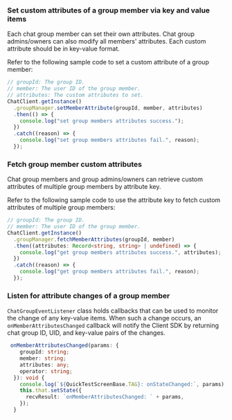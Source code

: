 <PlatformWrapper platform="react-native">

### Set custom attributes of a group member via key and value items

Each chat group member can set their own attributes. Chat group admins/owners can also modify all members' attributes. Each custom attribute should be in key-value format.

Refer to the following sample code to set a custom attribute of a group member:

```typescript
// groupId: The group ID.
// member: The user ID of the group member.
// attributes: The custom attributes to set.
ChatClient.getInstance()
  .groupManager.setMemberAttribute(groupId, member, attributes)
  .then(() => {
    console.log("set group members attributes success.");
  })
  .catch((reason) => {
    console.log("set group members attributes fail.", reason);
  });

```

### Fetch group member custom attributes

Chat group members and group admins/owners can retrieve custom attributes of multiple group members by attribute key.

Refer to the following sample code to use the attribute key to fetch custom attributes of multiple group members:

```typescript
// groupId: The group ID.
// member: The user ID of the group member.
ChatClient.getInstance()
  .groupManager.fetchMemberAttributes(groupId, member)
  .then((attributes: Record<string, string> | undefined) => {
    console.log("get group members attributes success.", attributes);
  })
  .catch((reason) => {
    console.log("get group members attributes fail.", reason);
  });
```


### Listen for attribute changes of a group member

`ChatGroupEventListener` class holds callbacks that can be used to monitor the change of any key-value items. When such a change occurs, an `onMemberAttributesChanged` callback will notify the Client SDK by returning chat group ID, UID, and key-value pairs of the changes.

```typescript
 onMemberAttributesChanged(params: {
    groupId: string;
    member: string;
    attributes: any;
    operator: string;
  }): void {
    console.log(`${QuickTestScreenBase.TAG}: onStateChanged:`, params);
    this.that.setState({
      recvResult: `onMemberAttributesChanged: ` + params,
    });
  }
```

</PlatformWrapper>